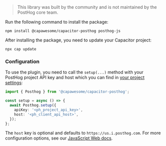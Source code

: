 > This library was built by the community and is not maintained by the PostHog core team.

Run the following command to install the package:

```
npm install @capawesome/capacitor-posthog posthog-js
```

After installing the package, you need to update your Capacitor project:

```
npx cap update
```

### Configuration

To use the plugin, you need to call the `setup(...)` method with your PostHog project API key and host which you can find in [your project settings](https://us.posthog.com/settings/project):

```typescript
import { Posthog } from '@capawesome/capacitor-posthog';

const setup = async () => {
  await Posthog.setup({
    apiKey: '<ph_project_api_key>',
    host: '<ph_client_api_host>',
  });
};
```

The `host` key is optional and defaults to `https://us.i.posthog.com`. For more configuration options, see our [JavaScript Web docs](/docs/libraries/js#config). 
